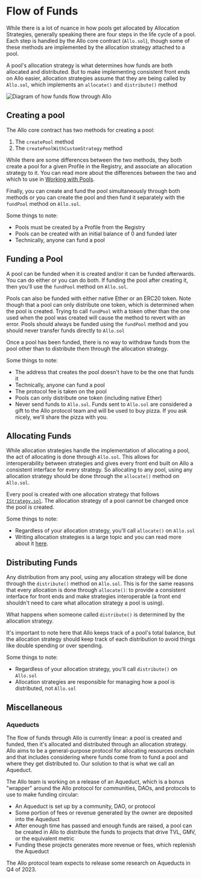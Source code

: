 
# Flow of Funds

While there is a lot of nuance in how pools get allocated by Allocation
Strategies, generally speaking there are four steps in the life cycle of a pool.
Each step is handled by the Allo core contract (`Allo.sol`), though some of
these methods are implemented by the allocation strategy attached to a pool.

A pool's allocation strategy is what determines how funds are both allocated and
distributed. But to make implementing consistent front ends on Allo easier,
allocation strategies assume that they are being called by `Allo.sol`, which
implements an `allocate()` and `distribute()` method

<div className="my-10">
    <Image
    src="/flow-of-funds.png"
    alt="Diagram of how funds flow through Allo"
    width={1000}
    height={500}
    />
</div>

## Creating a pool

The Allo core contract has two methods for creating a pool:

1. The `createPool` method
2. The `createPoolWithCustomStrategy` method

While there are some differences between the two methods, they both create
a pool for a given Profile in the Registry, and associate an allocation strategy
to it. You can read more about the differences between the two and which to use
in [Working with Pools](/allo/working-with-pools).

Finally, you can create and fund the pool simultaneously through both methods or
you can create the pool and then fund it separately with the `fundPool` method
on `Allo.sol`.

Some things to note:
- Pools must be created by a Profile from the Registry
- Pools can be created with an initial balance of 0 and funded later
- Technically, anyone can fund a pool

## Funding a Pool

A pool can be funded when it is created and/or it can be funded afterwards. You
can do either or you can do both. If funding the pool after creating it, then you'll use the `fundPool` method on `Allo.sol`. 

Pools can also be funded with either native Ether or an ERC20 token. Note though
that a pool can only distribute one token, which is determined when the pool is
created. Trying to call `fundPool` with a token other than the one used when the
pool was created will cause the method to revert with an error. Pools should
always be funded using the `fundPool` method and you should never transfer funds
directly to `Allo.sol`

Once a pool has been funded, there is no way to withdraw funds from the pool
other than to distribute them through the allocation strategy.

Some things to note:
- The address that creates the pool doesn't have to be the one that funds it
- Technically, anyone can fund a pool
- The protocol fee is taken on the pool
- Pools can only distribute one token (including native Ether)
- Never send funds to `Allo.sol`. Funds sent to `Allo.sol` are considered a gift
    to the Allo protocol team and will be used to buy pizza. If you ask nicely,
    we'll share the pizza with you.

## Allocating Funds

While allocation strategies handle the implementation of allocating a pool,
the act of allocating is done through `Allo.sol`. This allows for
interoperability between strategies and gives every front end built on Allo
a consistent interface for every strategy. So allocating to any pool, using any
allocation strategy should be done through the `allocate()` method on
`Allo.sol`.

Every pool is created with one allocation strategy that follows
[`IStrategy.sol`](). The allocation strategy of a pool cannot be changed once
the pool is created.

Some things to note:
- Regardless of your allocation strategy, you'll call `allocate()` on `Allo.sol`
- Writing allocation strategies is a large topic and you can read more about it [here]().

## Distributing Funds

Any distribution from any pool, using any allocation strategy will be done
through the `distribute()` method on `Allo.sol`. This is for the same reasons
that every allocation is done through `allocate()`: to provide a consistent
interface for front ends and make strategies interoperable (a front end
shouldn't need to care what allocation strategy a pool is using).

What happens when someone called `distribute()` is determined by the allocation
strategy.

It's important to note here that Allo keeps track of a pool's total balance, but the
allocation strategy should keep track of each distribution to avoid things like
double spending or over spending.

Some things to note:
- Regardless of your allocation strategy, you'll call `distribute()` on `Allo.sol`
- Allocation strategies are responsible for managing how a pool is distributed, not `Allo.sol`

## Miscellaneous

### Aqueducts

The flow of funds through Allo is currently linear: a pool is created and
funded, then it's allocated and distributed through an allocation strategy. Allo
aims to be a general-purpose protocol for allocating resources onchain and that
includes considering where funds come from to fund a pool and where they get
distributed to. Our solution to that is what we call an Aqueduct.

The Allo team is working on a release of an Aqueduct, which is a bonus "wrapper"
around the Allo protocol for communities, DAOs, and protocols to use to make
funding circular:

- An Aqueduct is set up by a community, DAO, or protocol
- Some portion of fees or revenue generated by the owner are deposited into the Aqueduct
- After enough time has passed and enough funds are raised, a pool can be created in Allo to distribute the funds to projects that drive TVL, GMV, or the equivalent metric
- Funding these projects generates more revenue or fees, which replenish the Aqueduct

The Allo protocol team expects to release some research on Aqueducts in Q4 of
2023.
